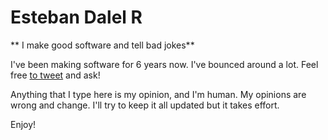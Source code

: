 # Esteban Dalel R

** I make good software and tell bad jokes**

I've been making software for 6 years now. I've bounced around a lot. Feel free [to tweet](https://twitter.com/estebandalelr) and ask!

Anything that I type here is my opinion, and I'm human. My opinions are wrong and change. I'll try to keep it all updated but it takes effort.

Enjoy!
